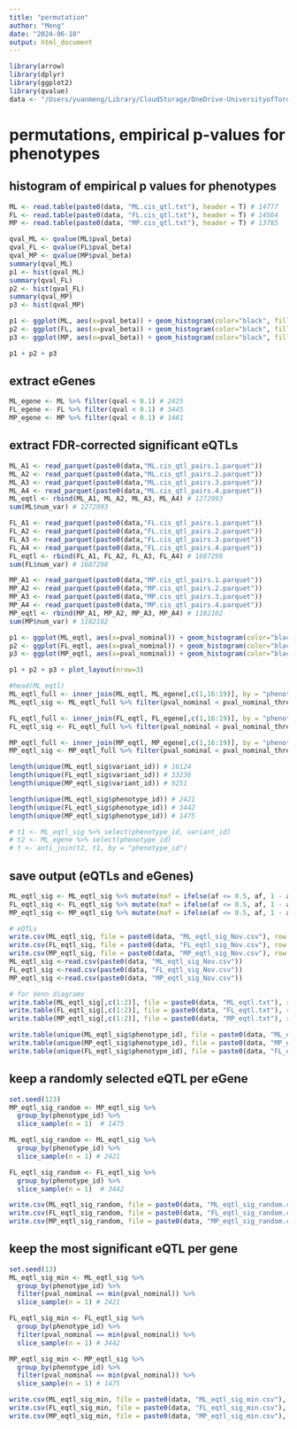 ```yaml
---
title: "permutation"
author: "Meng"
date: "2024-06-10"
output: html_document
---
```


```r
library(arrow)
library(dplyr)
library(ggplot2)
library(qvalue)
data <- "/Users/yuanmeng/Library/CloudStorage/OneDrive-UniversityofToronto/Manuscripts/rumex_eqtl/eqtl/"
```


# permutations, empirical p-values for phenotypes

## histogram of empirical p values for phenotypes
```r
ML <- read.table(paste0(data, "ML.cis_qtl.txt"), header = T) # 14777
FL <- read.table(paste0(data, "FL.cis_qtl.txt"), header = T) # 14564
MP <- read.table(paste0(data, "MP.cis_qtl.txt"), header = T) # 13785

qval_ML <- qvalue(ML$pval_beta)
qval_FL <- qvalue(FL$pval_beta)
qval_MP <- qvalue(MP$pval_beta)
summary(qval_ML)
p1 <- hist(qval_ML)
summary(qval_FL)
p2 <- hist(qval_FL)
summary(qval_MP)
p3 <- hist(qval_MP)

p1 <- ggplot(ML, aes(x=pval_beta)) + geom_histogram(color="black", fill="white") + theme_classic() + xlab("p-value")+ggtitle("a")
p2 <- ggplot(FL, aes(x=pval_beta)) + geom_histogram(color="black", fill="white") + theme_classic()+ xlab("p-value")+ggtitle("b")
p3 <- ggplot(MP, aes(x=pval_beta)) + geom_histogram(color="black", fill="white") + theme_classic()+ xlab("p-value")+ggtitle("c")

p1 + p2 + p3 
```


## extract eGenes
```r
ML_egene <- ML %>% filter(qval < 0.1) # 2425
FL_egene <- FL %>% filter(qval < 0.1) # 3445
MP_egene <- MP %>% filter(qval < 0.1) # 1481
```


## extract FDR-corrected significant eQTLs
```r
ML_A1 <- read_parquet(paste0(data,"ML.cis_qtl_pairs.1.parquet"))
ML_A2 <- read_parquet(paste0(data,"ML.cis_qtl_pairs.2.parquet"))
ML_A3 <- read_parquet(paste0(data,"ML.cis_qtl_pairs.3.parquet"))
ML_A4 <- read_parquet(paste0(data,"ML.cis_qtl_pairs.4.parquet"))
ML_eqtl <- rbind(ML_A1, ML_A2, ML_A3, ML_A4) # 1272993
sum(ML$num_var) # 1272993

FL_A1 <- read_parquet(paste0(data,"FL.cis_qtl_pairs.1.parquet"))
FL_A2 <- read_parquet(paste0(data,"FL.cis_qtl_pairs.2.parquet"))
FL_A3 <- read_parquet(paste0(data,"FL.cis_qtl_pairs.3.parquet"))
FL_A4 <- read_parquet(paste0(data,"FL.cis_qtl_pairs.4.parquet"))
FL_eqtl <- rbind(FL_A1, FL_A2, FL_A3, FL_A4) # 1687298
sum(FL$num_var) # 1687298

MP_A1 <- read_parquet(paste0(data,"MP.cis_qtl_pairs.1.parquet"))
MP_A2 <- read_parquet(paste0(data,"MP.cis_qtl_pairs.2.parquet"))
MP_A3 <- read_parquet(paste0(data,"MP.cis_qtl_pairs.3.parquet"))
MP_A4 <- read_parquet(paste0(data,"MP.cis_qtl_pairs.4.parquet"))
MP_eqtl <- rbind(MP_A1, MP_A2, MP_A3, MP_A4) # 1182102
sum(MP$num_var) # 1182102
```

```r
p1 <- ggplot(ML_eqtl, aes(x=pval_nominal)) + geom_histogram(color="black", fill="white",binwidth = 0.01) + theme_classic() + xlab("p-value")+ggtitle("a")
p2 <- ggplot(FL_eqtl, aes(x=pval_nominal)) + geom_histogram(color="black", fill="white",binwidth = 0.01) + theme_classic()+ xlab("p-value")+ggtitle("b")
p3 <- ggplot(MP_eqtl, aes(x=pval_nominal)) + geom_histogram(color="black", fill="white",binwidth = 0.01) + theme_classic()+ xlab("p-value")+ggtitle("c")

p1 + p2 + p3 + plot_layout(nrow=3)
```

```r
#head(ML_eqtl)
ML_eqtl_full <- inner_join(ML_eqtl, ML_egene[,c(1,16:19)], by = "phenotype_id") # 262129
ML_eqtl_sig <- ML_eqtl_full %>% filter(pval_nominal < pval_nominal_threshold) # 16674

FL_eqtl_full <- inner_join(FL_eqtl, FL_egene[,c(1,16:19)], by = "phenotype_id") # 482765
FL_eqtl_sig <- FL_eqtl_full %>% filter(pval_nominal < pval_nominal_threshold) # 34238

MP_eqtl_full <- inner_join(MP_eqtl, MP_egene[,c(1,16:19)], by = "phenotype_id") # 159880
MP_eqtl_sig <- MP_eqtl_full %>% filter(pval_nominal < pval_nominal_threshold) # 9456

length(unique(ML_eqtl_sig$variant_id)) # 16124
length(unique(FL_eqtl_sig$variant_id)) # 33236
length(unique(MP_eqtl_sig$variant_id)) # 9251

length(unique(ML_eqtl_sig$phenotype_id)) # 2421
length(unique(FL_eqtl_sig$phenotype_id)) # 3442
length(unique(MP_eqtl_sig$phenotype_id)) # 1475

# t1 <- ML_eqtl_sig %>% select(phenotype_id, variant_id)
# t2 <- ML_egene %>% select(phenotype_id)
# t <- anti_join(t2, t1, by = "phenotype_id")
```

## save output (eQTLs and eGenes)
```r
ML_eqtl_sig <- ML_eqtl_sig %>% mutate(maf = ifelse(af <= 0.5, af, 1 - af))
FL_eqtl_sig <- FL_eqtl_sig %>% mutate(maf = ifelse(af <= 0.5, af, 1 - af))
MP_eqtl_sig <- MP_eqtl_sig %>% mutate(maf = ifelse(af <= 0.5, af, 1 - af))

# eQTLs
write.csv(ML_eqtl_sig, file = paste0(data, "ML_eqtl_sig_Nov.csv"), row.names = F, quote = F)
write.csv(FL_eqtl_sig, file = paste0(data, "FL_eqtl_sig_Nov.csv"), row.names = F, quote = F)
write.csv(MP_eqtl_sig, file = paste0(data, "MP_eqtl_sig_Nov.csv"), row.names = F, quote = F)
ML_eqtl_sig <-read.csv(paste0(data, "ML_eqtl_sig_Nov.csv"))
FL_eqtl_sig <-read.csv(paste0(data, "FL_eqtl_sig_Nov.csv"))
MP_eqtl_sig <-read.csv(paste0(data, "MP_eqtl_sig_Nov.csv"))

# for Venn diagrams
write.table(ML_eqtl_sig[,c(1:2)], file = paste0(data, "ML_eqtl.txt"), row.names = F, quote = F, col.names = F)
write.table(FL_eqtl_sig[,c(1:2)], file = paste0(data, "FL_eqtl.txt"), row.names = F, quote = F, col.names = F)
write.table(MP_eqtl_sig[,c(1:2)], file = paste0(data, "MP_eqtl.txt"), row.names = F, quote = F, col.names = F)

write.table(unique(ML_eqtl_sig$phenotype_id), file = paste0(data, "ML_egene_eqtl.txt"), row.names = F, quote = F, col.names = F)
write.table(unique(MP_eqtl_sig$phenotype_id), file = paste0(data, "MP_egene_eqtl.txt"), row.names = F, quote = F, col.names = F)
write.table(unique(FL_eqtl_sig$phenotype_id), file = paste0(data, "FL_egene_eqtl.txt"), row.names = F, quote = F, col.names = F)
```

## keep a randomly selected eQTL per eGene
```r
set.seed(123)
MP_eqtl_sig_random <- MP_eqtl_sig %>%
  group_by(phenotype_id) %>% 
  slice_sample(n = 1)  # 1475

ML_eqtl_sig_random <- ML_eqtl_sig %>%
  group_by(phenotype_id) %>% 
  slice_sample(n = 1) # 2421

FL_eqtl_sig_random <- FL_eqtl_sig %>%
  group_by(phenotype_id) %>% 
  slice_sample(n = 1)  # 3442

write.csv(ML_eqtl_sig_random, file = paste0(data, "ML_eqtl_sig_random.csv"), row.names = F, quote = F)
write.csv(FL_eqtl_sig_random, file = paste0(data, "FL_eqtl_sig_random.csv"), row.names = F, quote = F)
write.csv(MP_eqtl_sig_random, file = paste0(data, "MP_eqtl_sig_random.csv"), row.names = F, quote = F)
```

## keep the most significant eQTL per gene
```r
set.seed(13)
ML_eqtl_sig_min <- ML_eqtl_sig %>%
  group_by(phenotype_id) %>% 
  filter(pval_nominal == min(pval_nominal)) %>% 
  slice_sample(n = 1) # 2421

FL_eqtl_sig_min <- FL_eqtl_sig %>%
  group_by(phenotype_id) %>% 
  filter(pval_nominal == min(pval_nominal)) %>% 
  slice_sample(n = 1) # 3442

MP_eqtl_sig_min <- MP_eqtl_sig %>%
  group_by(phenotype_id) %>% 
  filter(pval_nominal == min(pval_nominal)) %>% 
  slice_sample(n = 1) # 1475

write.csv(ML_eqtl_sig_min, file = paste0(data, "ML_eqtl_sig_min.csv"), row.names = F, quote = F)
write.csv(FL_eqtl_sig_min, file = paste0(data, "FL_eqtl_sig_min.csv"), row.names = F, quote = F)
write.csv(MP_eqtl_sig_min, file = paste0(data, "MP_eqtl_sig_min.csv"), row.names = F, quote = F)
```


